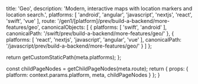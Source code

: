 
  title: 'Geo',
  description: 'Modern, interactive maps with location markers and location search.',
  platforms: [
    'android',
    'angular',
    'javascript',
    'nextjs',
    'react',
    'swift',
    'vue'
  ],
  route: '/gen1/[platform]/prev/build-a-backend/more-features/geo',
  canonicalObjects: [
    {
      platforms: [
        'swift',
        'android'
      ],
      canonicalPath: '/swift/prev/build-a-backend/more-features/geo/'
    },
    {
      platforms: [
        'react',
        'nextjs',
        'javascript',
        'angular',
        'vue'
      ],
      canonicalPath: '/javascript/prev/build-a-backend/more-features/geo/'
    }
  ]
};

  return getCustomStaticPath(meta.platforms);
};

  const childPageNodes = getChildPageNodes(meta.route);
  return {
    props: {
      platform: context.params.platform,
      meta,
      childPageNodes
    }
  };
}

<Overview childPageNodes={props.childPageNodes} />
